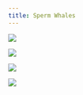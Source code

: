 ```yaml
---
title: Sperm Whales
---
```


![](images/046/046_01.PNG){fig-align="left"}

![](images/046/046_02.PNG){fig-align="left"}

![](images/046/046_03.PNG){fig-align="left"}

![](images/046/046_04.PNG){fig-align="left"}
